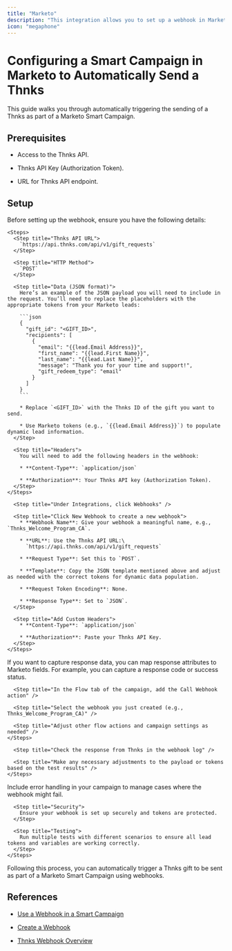 ```yaml
---
title: "Marketo"
description: "This integration allows you to set up a webhook in Marketo that automatically triggers sending a Thnks through a Smart Campaign. By leveraging the Thnks API, it enables personalized appreciation messages to be sent to leads based on campaign actions, using dynamic data from Marketo."
icon: "megaphone"
---
```


# Configuring a Smart Campaign in Marketo to Automatically Send a Thnks

This guide walks you through automatically triggering the sending of a Thnks as part of a Marketo Smart Campaign.

## Prerequisites

* Access to the Thnks API.

* Thnks API Key (Authorization Token).

* URL for Thnks API endpoint.

## Setup

<Steps>
  <Step title="Prepare Webhook Data">
    Before setting up the webhook, ensure you have the following details:

    <Steps>
      <Step title="Thnks API URL">
        `https://api.thnks.com/api/v1/gift_requests`
      </Step>

      <Step title="HTTP Method">
        `POST`
      </Step>

      <Step title="Data (JSON format)">
        Here’s an example of the JSON payload you will need to include in the request. You’ll need to replace the placeholders with the appropriate tokens from your Marketo leads:

        ```json
        {
          "gift_id": "<GIFT_ID>",
          "recipients": [
            {
              "email": "{{lead.Email Address}}",
              "first_name": "{{lead.First Name}}",
              "last_name": "{{lead.Last Name}}",
              "message": "Thank you for your time and support!",
              "gift_redeem_type": "email"
            }
          ]
        }
        ```

        * Replace `<GIFT_ID>` with the Thnks ID of the gift you want to send.

        * Use Marketo tokens (e.g., `{{lead.Email Address}}`) to populate dynamic lead information.
      </Step>

      <Step title="Headers">
        You will need to add the following headers in the webhook:

        * **Content-Type**: `application/json`

        * **Authorization**: Your Thnks API key (Authorization Token).
      </Step>
    </Steps>
  </Step>

  <Step title="Create a Webhook in Marketo">
    <Steps>
      <Step title="Log into Marketo and go to the Admin section" />

      <Step title="Under Integrations, click Webhooks" />

      <Step title="Click New Webhook to create a new webhook">
        * **Webhook Name**: Give your webhook a meaningful name, e.g., `Thnks_Welcome_Program_CA`.

        * **URL**: Use the Thnks API URL:\
          `https://api.thnks.com/api/v1/gift_requests`

        * **Request Type**: Set this to `POST`.

        * **Template**: Copy the JSON template mentioned above and adjust as needed with the correct tokens for dynamic data population.

        * **Request Token Encoding**: None.

        * **Response Type**: Set to `JSON`.
      </Step>

      <Step title="Add Custom Headers">
        * **Content-Type**: `application/json`

        * **Authorization**: Paste your Thnks API Key.
      </Step>
    </Steps>
  </Step>

  <Step title="Map Webhook Response (Optional)">
    <Steps>
      <Step title="Response Mappings">
        If you want to capture response data, you can map response attributes to Marketo fields. For example, you can capture a response code or success status.
      </Step>
    </Steps>
  </Step>

  <Step title="Add Webhook to Smart Campaign">
    <Steps>
      <Step title="Create or Edit a Smart Campaign in Marketo" />

      <Step title="In the Flow tab of the campaign, add the Call Webhook action" />

      <Step title="Select the webhook you just created (e.g., Thnks_Welcome_Program_CA)" />

      <Step title="Adjust other flow actions and campaign settings as needed" />
    </Steps>
  </Step>

  <Step title="Test and Verify">
    <Steps>
      <Step title="Run a test by triggering the Smart Campaign with a test lead" />

      <Step title="Check the response from Thnks in the webhook log" />

      <Step title="Make any necessary adjustments to the payload or tokens based on the test results" />
    </Steps>
  </Step>

  <Step title="Best Practices">
    <Steps>
      <Step title="Error Handling">
        Include error handling in your campaign to manage cases where the webhook might fail.
      </Step>

      <Step title="Security">
        Ensure your webhook is set up securely and tokens are protected.
      </Step>

      <Step title="Testing">
        Run multiple tests with different scenarios to ensure all lead tokens and variables are working correctly.
      </Step>
    </Steps>
  </Step>
</Steps>

Following this process, you can automatically trigger a Thnks gift to be sent as part of a Marketo Smart Campaign using webhooks.

## References

* [Use a Webhook in a Smart Campaign](https://experienceleague.adobe.com/en/docs/marketo/using/product-docs/core-marketo-concepts/smart-campaigns/flow-actions/use-a-webhook-in-a-smart-campaign)

* [Create a Webhook](https://experienceleague.adobe.com/en/docs/marketo/using/product-docs/administration/additional-integrations/create-a-webhook)

* [Thnks Webhook Overview](7)